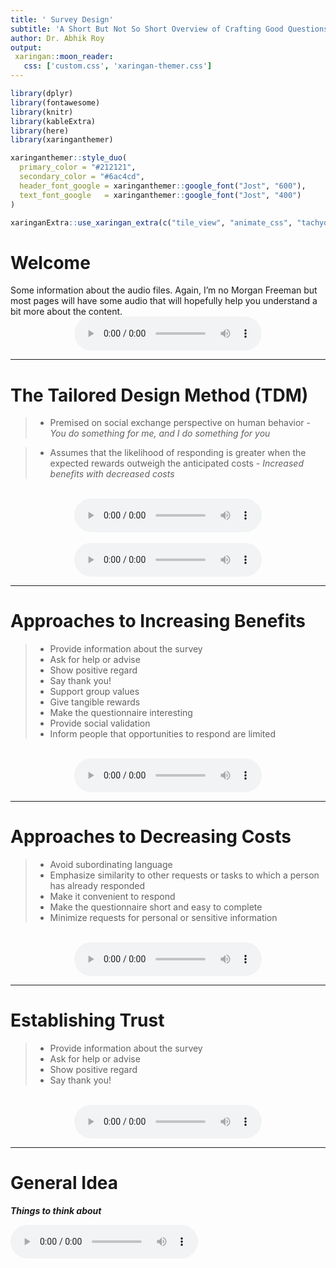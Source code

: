 ```yaml
---
title: ' Survey Design'
subtitle: 'A Short But Not So Short Overview of Crafting Good Questions'
author: Dr. Abhik Roy
output: 
 xaringan::moon_reader:
   css: ['custom.css', 'xaringan-themer.css']
---
```


```r
library(dplyr)
library(fontawesome)
library(knitr)
library(kableExtra)
library(here)
library(xaringanthemer)
```

```r
xaringanthemer::style_duo(
  primary_color = "#212121",
  secondary_color = "#6ac4cd",
  header_font_google = xaringanthemer::google_font("Jost", "600"),
  text_font_google   = xaringanthemer::google_font("Jost", "400")
)

xaringanExtra::use_xaringan_extra(c("tile_view", "animate_css", "tachyons"))
```

#  Welcome

Some information about the audio files. Again, I'm no Morgan Freeman but most pages will have some audio that will hopefully help you understand a bit more about the content.
<br>
<center>
<audio controls preload="auto">
  <source src="/audio/survey/S0_Introduction.mp3" type="audio/mpeg">
  Your browser does not support embedded audio.
</audio>
</center>

---

#  The Tailored Design Method (TDM) 

>- Premised on social exchange perspective on human behavior - *You do something for me, and I do something for you*

>- Assumes that the likelihood of responding is greater when the expected rewards outweigh the anticipated costs - *Increased benefits with decreased costs*

<br>
<center>
<audio controls preload="auto">
  <source src="/audio/survey/S1_TDM_A.mp3" type="audio/mpeg">
  Your browser does not support embedded audio.
</audio>
</center>
<br>
<center>
<audio controls preload="auto">
  <source src="/audio/survey/S1_TDM_B.mp3" type="audio/mpeg">
  Your browser does not support embedded audio.
</audio>
</center>

---

# Approaches to Increasing Benefits 

>- Provide information about the survey
>- Ask for help or advise
>- Show positive regard
>- Say thank you!
>- Support group values
>- Give tangible rewards 
>- Make the questionnaire interesting
>- Provide social validation
>- Inform people that opportunities to respond are limited

<br>
<center>
<audio controls preload="auto">
  <source src="/audio/survey/S2_IncreasingBenefits.mp3" type="audio/mpeg">
  Your browser does not support embedded audio.
</audio>
</center>

---

# Approaches to Decreasing Costs 

>- Avoid subordinating language
>- Emphasize similarity to other requests or tasks to which a person has already responded
>- Make it convenient to respond
>- Make the questionnaire short and easy to complete
>- Minimize requests for personal or sensitive information

<br>
<center>
<audio controls preload="auto">
  <source src="/audio/survey/S3_Decreasing Costs.mp3" type="audio/mpeg">
  Your browser does not support embedded audio.
</audio>
</center>

---

#  Establishing Trust 

>- Provide information about the survey
>- Ask for help or advise
>- Show positive regard
>- Say thank you!

<br>
<center>
<audio controls preload="auto">
  <source src="/audio/survey/S4_EstiablishingTrust.mp3" type="audio/mpeg">
  Your browser does not support embedded audio.
</audio>
</center>

---

#  General Idea 

***Things to think about***

<audio controls preload="auto">
  <source src="/audio/survey/S5_GeneralGuidelines.mp3" type="audio/mpeg">
  Your browser does not support embedded audio.
</audio>

---

#  Choosing Words and Forming Question 

+ Ask one question at a time

+ Be sure the question specifies the response task

+ Make sure the question applies to the respondent

+ Make sure the question is technically accurate

+ Make sure *yes* means **yes** and *no* means **no**

+ Use complete sentences with simple sentence structures

+ Use as few words as possible to pose the question

+ Use specific and concrete words to specify the concepts clearly

+ Use simple and familiar words

---

# Visual Presentation of Survey Questions (1/2)

+ Choose line spacing, font, and text size to ensure the legibility of the text

+ Integrate special instructions into the question where they will be used rather than including them as freestanding entities

+ Make sure words and visual elements that make up the question send consistent messages

+ Organize each question in a way that minimizes the need to reread portions in order to comprehend the response task

+ Separate optional or occasionally needed instructions from the question stem by font or symbol variation


---

# Visual Presentation of Survey Questions (2/2)

+ Use darker and/or larger print for the question and lighter and/or smaller print for answer choices and answer spaces

+ Use spacing to create subgrouping within a question

+ Use visual design properties to emphasize elements that are important to the respondent and to deemphasize those that are not

+ Visually standardize all answer spaces or response options

---

#  First Things First: Avoid Double-Barreled Questions!

<center>
<img src="img/image2.png" width="55%" height="55%"/>
</center>
<br>
<center>
<audio controls preload="auto">
  <source src="/audio/survey/S6_DoubleBarrel.mp3" type="audio/mpeg">
  Your browser does not support embedded audio.
</audio>
</center>

---

#  Double-Barreled Questions – What’s the problem? 

+ Respondents don’t know what you are asking for.

+ If the answer is Yes, then is he or she responding to the advising session being pleasant or meeting the overall goal or both?

+ This can lead to massive bias, unreliable or unusable results.

<br> 
<center>
<img src="img/image3.png" width="70%" height="70%"/>
</center>

---

# Structures

**The following slides consist of examples of common structures of survey items.**
 
***This is by no means comprehensive!***

---

##  Nominal Type Questions 

<center>
<img src="img/image4.png" width="70%" height="70%" style="background-color:#212121;"/>
</center>
<br>
<center>
<audio controls preload="auto">
  <source src="/audio/survey/S7_Nominal.mp3" type="audio/mpeg">
  Your browser does not support embedded audio.
</audio>
</center>

<br>


*More about [nominal variables](https://statsandr.com/blog/variable-types-and-examples/#nominal).*

---

##  Nominal Type Questions - Dichotomous 

<center>
<img src="img/image5.png" width="70%" height="70%"/>
</center>
<br>
<center>
<audio controls preload="auto">
  <source src="/audio/survey/S8_NominalDich.mp3" type="audio/mpeg">
  Your browser does not support embedded audio.
</audio>
</center>

---

##  Ordinal Type Questions 

<center>
<img src="img/image6.png" width="50%" height="50%"/>
</center>
<br>
<center>
<audio controls preload="auto">
  <source src="/audio/survey/S9_Ordinal.mp3" type="audio/mpeg">
  Your browser does not support embedded audio.
</audio>
</center>

<br>

*More about [ordinal variables](https://statsandr.com/blog/variable-types-and-examples/#ordinal).*

---

## More About Ordinal Type Questions

<center>
<img src="img/image7.png" width="70%" height="70%"/>
</center>
<br>
<center>
<audio controls preload="auto">
  <source src="/audio/survey/S8_NominalDich.mp3" type="audio/mpeg">
  Your browser does not support embedded audio.
</audio>
</center>

---

### Ordinal or Nominal?

<center>
<audio controls preload="auto">
  <source src="/audio/survey/S10_OrdinalorNominal.mp3" type="audio/mpeg">
  Your browser does not support embedded audio.
</audio>
</center>
<br>
<center>
<img src="img/image8.png" width="80%" height="80%"/>
</center>

---

## Semantic Differentials

<center>
<img src="img/image9.png" width="70%" height="70%"/>
</center>
<br>
<center>
<audio controls preload="auto">
  <source src="/audio/survey/S11_SemanticDiff.mp3" type="audio/mpeg">
  Your browser does not support embedded audio.
</audio>
</center>

---

## Visual Analogs

<center>
<img src="img/image10.png" width="80%" height="80%"/>
</center>

<br>
<center>
<audio controls preload="auto">
  <source src="/audio/survey/S12_VisualAnalogs.mp3" type="audio/mpeg">
  Your browser does not support embedded audio.
</audio>
</center>

---

## Guttman Scaling

<center>
<img src="img/image11.png" width="70%" height="70%"/>
</center>
<br>
<center>
<audio controls preload="auto">
  <source src="/audio/survey/S13_GuttmanScaling.mp3" type="audio/mpeg">
  Your browser does not support embedded audio.
</audio>
</center>

---

## Filters/Skip Patterns

Comes in many names:

- Skip logic
- Conditional Branching
- Conditional Logic

<center>
<img src="img/image13.png" width="60%" height="60%" />
</center>
<br>
<center>
<audio controls preload="auto">
  <source src="/audio/survey/S15_SkipLogic.mp3" type="audio/mpeg">
  Your browser does not support embedded audio.
</audio>
</center>

---

# Closed Ended

<center>
<audio controls preload="auto">
  <source src="/audio/survey/S16_ClosedEnded.mp3" type="audio/mpeg">
  Your browser does not support embedded audio.
</audio>
</center>

---

# General Structural Guidelines

- State both positive and negative sides in the question stem when asking either/or types of questions

- Develop lists of answer categories that include all reasonable possible answers

- Develop lists of answer categories that are mutually exclusive

- Maintain spacing between answer categories that is consistent with measurement intent

---

## Positive and Negative Sides in Question Stem

<center>
<img src="img/image14.png" width="70%" height="70%" />
</center>

<br>
<center>
<audio controls preload="auto">
  <source src="/audio/survey/S17_PosNegStem.mp3" type="audio/mpeg">
  Your browser does not support embedded audio.
</audio>
</center>

---

## Exhaustive and Mutually Exclusive Questions

.pull-left[
<center>
<img src="img/image15.png" width="97%" height="97%" />
</center>
]

.pull-right[
<center>
<img src="img/image16.png" width="97%" height="97%" />
</center>
]

<br>
<center>
<audio controls preload="auto">
  <source src="/audio/survey/S18_ExhaustiveAndME.mp3" type="audio/mpeg">
  Your browser does not support embedded audio.
</audio>
</center>

---

## Spacing Response Options Evenly

<center>
<img src="img/image17.png" width="70%" height="70%" />
</center>

<br>
<center>
<audio controls preload="auto">
  <source src="/audio/survey/S19_Spacing.mp3" type="audio/mpeg">
  Your browser does not support embedded audio.
</audio>
</center>

---

# Closed-Ended Questions: Nominal Scales

- Ask respondents to rank only a few items at once rather than a long list

- Avoid bias from unequal comparisons
Randomize response options if there is concern about order effects

- Use forced-choice questions rather than check-all-that-apply questions

- Consider using differently shaped answer spaces (circles and squares if possible) to help respondents distinguish between single- and multiple-answer questions

---

## Unordered

.pull-left[
<center>
<audio controls preload="auto">
  <source src="/audio/survey/S20_Unordered.mp3" type="audio/mpeg">
  Your browser does not support embedded audio.
</audio>
</center>
]

.pull-right[
<center>
<img src="img/image18.png" width="100%" height="100%" />
</center>
]

---

## Comparisons

.pull-left[
<center>
<audio controls preload="auto">
  <source src="/audio/survey/S21_Comparisons.mp3" type="audio/mpeg">
  Your browser does not support embedded audio.
</audio>
</center>
]

.pull-right[
<center>
<img src="img/image19.png" width="100%" height="100%" />
</center>
]

---

## Check-all-that-Apply versus Forced-Choice

.pull-left[
<center>
<audio controls preload="auto">
  <source src="/audio/survey/S22_ForcedChoice.mp3" type="audio/mpeg">
  Your browser does not support embedded audio.
</audio>
</center>
]

.pull-right[
<center>
<img src="img/image20.png" width="100%" height="100%" />
</center>
]

---

## Distinguishing Between Single-and Multiple-Answer Questions

.pull-left[
<center>
<audio controls preload="auto">
  <source src="/audio/survey/S23_SingleMultipleChoice.mp3" type="audio/mpeg">
  Your browser does not support embedded audio.
</audio>
</center>
]

.pull-right[
<center>
<img src="img/image21.png" width="120%" height="120%" />
</center>
]

---

# Closed-Ended Questions: Ordinal Scales

- Align response options vertically in one column or horizontally in one row and strive for equal distance between categories

- Carefully evaluate the use of numeric labels and their impact on measurement

- Choose an appropriate scale length—in general, limit scales to four or five categories

- Choose direct or construct-specific labels to improve cognition

- Consider how verbally labeling and visually displaying all response categories may influence answers

- Place non-substantive options at the end of the scale and separate them from substantive options

- Provide scales that approximate the actual distribution of the characteristic in the population

- Provide balances scales where categories are relatively equal distances apart conceptually

---

## Scalar Questions

.pull-right[
<center>
<audio controls preload="auto">
  <source src="/audio/survey/S24_Scalar.mp3" type="audio/mpeg">
  Your browser does not support embedded audio.
</audio>
</center>
]

.pull-left[
<center>
<img src="img/image22.png" width="100%" height="100%" />
</center>
]

---

<center>
<img src="img/image23.png" width="100%" height="100%" />
</center>

<br>
*Note: Balanced Scales with Even Distance Between Categories*

---

## Aligning the Conceptual and Visual Midpoints

**This is by far one of the most important criteria to check off when considering survey aesthetics!**

.pull-right[
<center>
<audio controls preload="auto">
  <source src="/audio/survey/S25_Align.mp3" type="audio/mpeg">
  Your browser does not support embedded audio.
</audio>
</center>
]

.pull-left[
<center>
<img src="img/image23.png" width="110%" height="110%" />
</center>
]

---

# Open Ended

<center>
<audio controls preload="auto">
  <source src="/audio/survey/S26_OpenEnded.mp3" type="audio/mpeg">
  Your browser does not support embedded audio.
</audio>
</center>

---

## Open-Ended Numerical

- Ask for the specific unit desired in the question stem

- Provide answer spaces that are sized appropriately for the response task

- Provide units labels with the answer spaces

---

## Numeric

.pull-left[
<center>
<audio controls preload="auto">
  <source src="/audio/survey/S27_Numerical.mp3" type="audio/mpeg">
  Your browser does not support embedded audio.
</audio>
</center>
]

.pull-right[
<center>
<img src="img/image24.png" width="100%" height="100%" />
</center>
]

---

## Open-Ended Lists

- Design the answer spaces to support the number and type of responses desired

- Provide labels with answer spaces to reinforce the type of response requested

- Specify the number and type of responses desired in the question stem

---

## Lists

.pull-right[
<center>
<audio controls preload="auto">
  <source src="/audio/survey/S28_Lists.mp3" type="audio/mpeg">
  Your browser does not support embedded audio.
</audio>
</center>
]

.pull-left[
<center>
<img src="img/image26.png" width="120%" height="120%" />
</center>
]

---

# Open-Ended Explanatory 

- Consider programming probes to open-ended responses in internet surveys

- Provide adequate space for respondents to completely answer the question

- Provide extra motivation to respond

- Use scrollable boxes on internet surveys

---

## Explanatory

.pull-left[
<center>
<audio controls preload="auto">
  <source src="/audio/survey/S29_Explanatory.mp3" type="audio/mpeg">
  Your browser does not support embedded audio.
</audio>
</center>
]

.pull-right[
<center>
<img src="img/image27.png" width="100%" height="100%" />
</center>
]

---

# Partially Closed

<center>
<audio controls preload="auto">
  <source src="/audio/survey/S30_PartiallyClosed.mp3" type="audio/mpeg">
  Your browser does not support embedded audio.
</audio>
</center>

---

## Partially Closed Nominal

.pull-right[
<center>
<audio controls preload="auto">
  <source src="/audio/survey/S31_PartiallyClosedNominal.mp3" type="audio/mpeg">
  Your browser does not support embedded audio.
</audio>
</center>
]

.pull-left[
<center>
<img src="img/image28.png" width="100%" height="100%" />
</center>
]

---

# And That's It...For Now!

If you are interested in a fairly light yet comprehensive read on how to create or conduct surveys, try reading ***Internet, Phone, Mail, and Mixed-Modes Surveys: The Tailored Design*** Method by *Dillman*, *Smyth* and *Christian*. The Library has an [eBook version of the text](https://libwvu.on.worldcat.org/oclc/878301194) you can access right now with your WVU login.

I also use the text in my [EDP 619: Survey Research Methods](https://edp619.theoreticalphysed.com/) course. Much like this class, the content is free to anyone for personal use. For more information, please look at the licensing information provided below.

I hope this crash course was helpful. If you have any questions, please feel free to reach out.

<center>
<br><br>
<div class="fade_rule"></div>  
<br><br>
</center>

<center>
<a rel="license" href="http://creativecommons.org/licenses/by-nc-sa/4.0/"><img alt="Creative Commons License" style="border-width:0" src="https://i.creativecommons.org/l/by-nc-sa/4.0/88x31.png" /></a><br /><br />This work is licensed under a <br /><a rel="license" href="http://creativecommons.org/licenses/by-nc-sa/4.0/">Creative Commons Attribution-NonCommercial-ShareAlike 4.0 International License</a>
</center>
